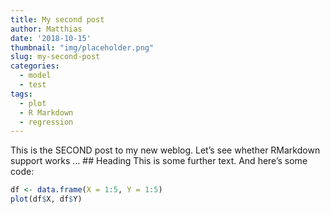 ```yaml
---
title: My second post
author: Matthias
date: '2018-10-15'
thumbnail: "img/placeholder.png"
slug: my-second-post
categories:
  - model
  - test
tags:
  - plot
  - R Markdown
  - regression
---
```


This is the SECOND post to my new weblog. Let's see whether RMarkdown support works ...
<!--more-->
## Heading
This is some further text. And here's some code:
```r
df <- data.frame(X = 1:5, Y = 1:5)
plot(df$X, df$Y)
```
